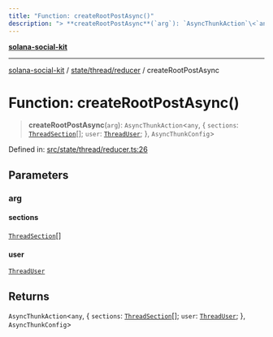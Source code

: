 ```yaml
---
title: "Function: createRootPostAsync()"
description: "> **createRootPostAsync**(`arg`): `AsyncThunkAction`\<`any`, \{ `sections`: [`ThreadSection`](../../../../components/thread/thread.types/interfaces/ThreadSection.md)[]; `user`: [`ThreadUser`](../../../../components/thread/thread.types/interfaces/ThreadUser.md); \}, `AsyncThunkConfig`\>"
---
```


[**solana-social-kit**](../../../../README.mdx)

***

[solana-social-kit](../../../../README.mdx) / [state/thread/reducer](../README.mdx) / createRootPostAsync

# Function: createRootPostAsync()

> **createRootPostAsync**(`arg`): `AsyncThunkAction`\<`any`, \{ `sections`: [`ThreadSection`](../../../../components/thread/thread.types/interfaces/ThreadSection.mdx)[]; `user`: [`ThreadUser`](../../../../components/thread/thread.types/interfaces/ThreadUser.mdx); \}, `AsyncThunkConfig`\>

Defined in: [src/state/thread/reducer.ts:26](https://github.com/SendArcade/solana-app-kit/blob/bd4b3556b8f469c27ebb06f4df65b3a36b43ba3b/src/state/thread/reducer.ts#L26)

## Parameters

### arg

#### sections

[`ThreadSection`](../../../../components/thread/thread.types/interfaces/ThreadSection.mdx)[]

#### user

[`ThreadUser`](../../../../components/thread/thread.types/interfaces/ThreadUser.mdx)

## Returns

`AsyncThunkAction`\<`any`, \{ `sections`: [`ThreadSection`](../../../../components/thread/thread.types/interfaces/ThreadSection.mdx)[]; `user`: [`ThreadUser`](../../../../components/thread/thread.types/interfaces/ThreadUser.mdx); \}, `AsyncThunkConfig`\>
